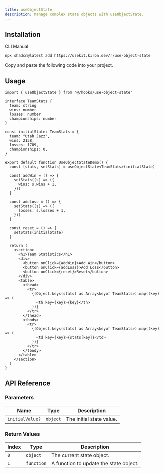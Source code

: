 ```yaml
---
title: useObjectState
description: Manage complex state objects with useObjectState.
---
```


<ComponentPreview name="use-object-state-demo" />

## Installation

<Tabs defaultValue="cli">

<TabsList>
  <TabsTrigger value="cli">CLI</TabsTrigger>
  <TabsTrigger value="manual">Manual</TabsTrigger>
</TabsList>

<TabsContent value="cli">

```bash
npx shadcn@latest add https://usekit.kiron.dev/r/use-object-state
```

</TabsContent>

<TabsContent value="manual">

<Steps>

<Step>Copy and paste the following code into your project.</Step>

<ComponentSource name="use-object-state" />

</Steps>

</TabsContent>

</Tabs>

## Usage

```tsx {1, 18}
import { useObjectState } from "@/hooks/use-object-state"

interface TeamStats {
  team: string
  wins: number
  losses: number
  championships: number
}

const initialState: TeamStats = {
  team: "Utah Jazz",
  wins: 2138,
  losses: 1789,
  championships: 0,
}

export default function UseObjectStateDemo() {
  const [stats, setStats] = useObjectState<TeamStats>(initialState)

  const addWin = () => {
    setStats((s) => ({
      wins: s.wins + 1,
    }))
  }

  const addLoss = () => {
    setStats((s) => ({
      losses: s.losses + 1,
    }))
  }

  const reset = () => {
    setStats(initialState)
  }

  return (
    <section>
      <h1>Team Statistics</h1>
      <div>
        <button onClick={addWin}>Add Win</button>
        <button onClick={addLoss}>Add Loss</button>
        <button onClick={reset}>Reset</button>
      </div>
      <table>
        <thead>
          <tr>
            {(Object.keys(stats) as Array<keyof TeamStats>).map((key) => (
              <th key={key}>{key}</th>
            ))}
          </tr>
        </thead>
        <tbody>
          <tr>
            {(Object.keys(stats) as Array<keyof TeamStats>).map((key) => (
              <td key={key}>{stats[key]}</td>
            ))}
          </tr>
        </tbody>
      </table>
    </section>
  )
}
```

## API Reference

### Parameters

| Name            | Type     | Description              |
| --------------- | -------- | ------------------------ |
| `initialValue?` | `object` | The initial state value. |

### Return Values

| Index | Type       | Description                            |
| ----- | ---------- | -------------------------------------- |
| `0`   | `object`   | The current state object.              |
| `1`   | `function` | A function to update the state object. |
